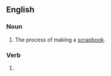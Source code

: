 ==English==

===Noun===
{{wikipedia}}
{{head|en|noun}}

# The process of making a [[scrapbook#English|scrapbook]].

===Verb===
{{head|en|present participle}}

# {{present participle of|scrapbook|lang=en|nocat=1}}